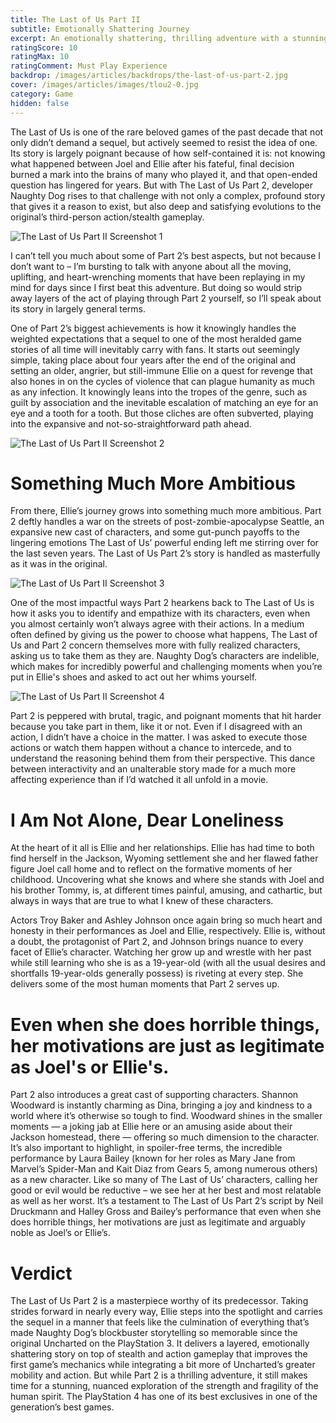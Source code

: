 ```yaml
---
title: The Last of Us Part II
subtitle: Emotionally Shattering Journey
excerpt: An emotionally shattering, thrilling adventure with a stunning and nuanced exploration of the strength and fragility of the human spirit.
ratingScore: 10
ratingMax: 10
ratingComment: Must Play Experience
backdrop: /images/articles/backdrops/the-last-of-us-part-2.jpg
cover: /images/articles/images/tlou2-0.jpg
category: Game
hidden: false
---
```


The Last of Us is one of the rare beloved games of the past decade that not only didn’t demand a sequel, but
actively seemed to resist the idea of one. Its story is largely poignant because of how self-contained it
is: not knowing what happened between Joel and Ellie after his fateful, final decision burned a mark into
the brains of many who played it, and that open-ended question has lingered for years. But with The Last of
Us Part 2, developer Naughty Dog rises to that challenge with not only a complex, profound story that gives
it a reason to exist, but also deep and satisfying evolutions to the original’s third-person action/stealth
gameplay.

![The Last of Us Part II Screenshot 1](/images/articles/images/tlou2-1.jpg)

I can’t tell you much about some of Part 2’s best aspects, but not because I don’t want to – I’m bursting to
talk with anyone about all the moving, uplifting, and heart-wrenching moments that have been replaying in my
mind for days since I first beat this adventure. But doing so would strip away layers of the act of playing
through Part 2 yourself, so I’ll speak about its story in largely general terms.

One of Part 2’s biggest achievements is how it knowingly handles the weighted expectations that a sequel to
one of the most heralded game stories of all time will inevitably carry with fans. It starts out seemingly
simple, taking place about four years after the end of the original and setting an older, angrier, but
still-immune Ellie on a quest for revenge that also hones in on the cycles of violence that can plague
humanity as much as any infection. It knowingly leans into the tropes of the genre, such as guilt by
association and the inevitable escalation of matching an eye for an eye and a tooth for a tooth. But those
cliches are often subverted, playing into the expansive and not-so-straightforward path ahead.

![The Last of Us Part II Screenshot 2](/images/articles/images/tlou2-2.png)

# Something Much More Ambitious

From there, Ellie’s journey grows into something much more ambitious. Part 2 deftly handles a war on the
streets of post-zombie-apocalypse Seattle, an expansive new cast of characters, and some gut-punch payoffs
to the lingering emotions The Last of Us’ powerful ending left me stirring over for the last seven years.
The Last of Us Part 2’s story is handled as masterfully as it was in the original.

![The Last of Us Part II Screenshot 3](/images/articles/images/tlou2-3.png)

One of the most impactful ways Part 2 hearkens back to The Last of Us is how it asks you to identify and
empathize with its characters, even when you almost certainly won’t always agree with their actions. In a
medium often defined by giving us the power to choose what happens, The Last of Us and Part 2 concern
themselves more with fully realized characters, asking us to take them as they are. Naughty Dog’s characters
are indelible, which makes for incredibly powerful and challenging moments when you’re put in Ellie's shoes
and asked to act out her whims yourself.

![The Last of Us Part II Screenshot 4](/images/articles/images/tlou2-4.png)

Part 2 is peppered with brutal, tragic, and poignant moments that hit harder because you take part in them,
like it or not. Even if I disagreed with an action, I didn’t have a choice in the matter. I was asked to
execute those actions or watch them happen without a chance to intercede, and to understand the reasoning
behind them from their perspective. This dance between interactivity and an unalterable story made for a
much more affecting experience than if I’d watched it all unfold in a movie.

# I Am Not Alone, Dear Loneliness

At the heart of it all is Ellie and her relationships. Ellie has had time to both find herself in the
Jackson, Wyoming settlement she and her flawed father figure Joel call home and to reflect on the formative
moments of her childhood. Uncovering what she knows and where she stands with Joel and his brother Tommy,
is, at different times painful, amusing, and cathartic, but always in ways that are true to what I knew of
these characters.

Actors Troy Baker and Ashley Johnson once again bring so much heart and honesty in their performances as
Joel and Ellie, respectively. Ellie is, without a doubt, the protagonist of Part 2, and Johnson brings
nuance to every facet of Ellie’s character. Watching her grow up and wrestle with her past while still
learning who she is as a 19-year-old (with all the usual desires and shortfalls 19-year-olds generally
possess) is riveting at every step. She delivers some of the most human moments that Part 2 serves up.

# Even when she does horrible things, her motivations are just as legitimate as Joel's or Ellie's.

Part 2 also introduces a great cast of supporting characters. Shannon Woodward is instantly charming as
Dina, bringing a joy and kindness to a world where it’s otherwise so tough to find. Woodward shines in the
smaller moments — a joking jab at Ellie here or an amusing aside about their Jackson homestead, there —
offering so much dimension to the character. It’s also important to highlight, in spoiler-free terms, the
incredible performance by Laura Bailey (known for her roles as Mary Jane from Marvel’s Spider-Man and Kait
Diaz from Gears 5, among numerous others) as a new character. Like so many of The Last of Us’ characters,
calling her good or evil would be reductive – we see her at her best and most relatable as well as her
worst. It’s a testament to The Last of Us Part 2’s script by Neil Druckmann and Halley Gross and Bailey’s
performance that even when she does horrible things, her motivations are just as legitimate and arguably
noble as Joel’s or Ellie’s.

# Verdict

The Last of Us Part 2 is a masterpiece worthy of its predecessor. Taking strides forward in nearly every
way, Ellie steps into the spotlight and carries the sequel in a manner that feels like the culmination of
everything that’s made Naughty Dog’s blockbuster storytelling so memorable since the original Uncharted on
the PlayStation 3. It delivers a layered, emotionally shattering story on top of stealth and action gameplay
that improves the first game’s mechanics while integrating a bit more of Uncharted’s greater mobility and
action. But while Part 2 is a thrilling adventure, it still makes time for a stunning, nuanced exploration
of the strength and fragility of the human spirit. The PlayStation 4 has one of its best exclusives in one
of the generation’s best games.
